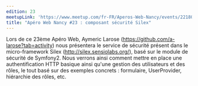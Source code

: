 ```yaml
---
edition: 23
meetupLink: 'https://www.meetup.com/fr-FR/Aperos-Web-Nancy/events/221806250/'
title: "Apéro Web Nancy #23 : composant sécurité Silex"
---
```


Lors de ce 23ème Apéro Web, Aymeric Larose (https://github.com/a-larose?tab=activity) nous présentera le service de sécurité présent dans le micro-framework Silex (http://silex.sensiolabs.org/), basé sur le module de sécurité de Symfony2. Nous verrons ainsi comment mettre en place une authentification HTTP basique ainsi qu'une gestion des utilisateurs et des rôles, le tout basé sur des exemples concrets : formulaire, UserProvider, hiérarchie des rôles, etc.